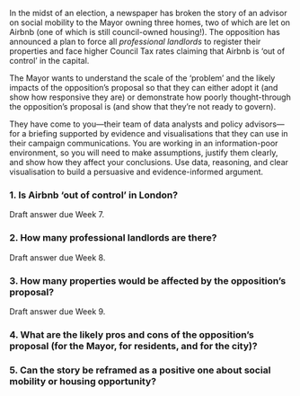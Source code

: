 
In the midst of an election, a newspaper has broken the story of an advisor on social mobility to the Mayor owning three homes, two of which are let on Airbnb (one of which is still council-owned housing!). The opposition has announced a plan to force all *professional landlords* to register their properties and face higher Council Tax rates claiming that Airbnb is 'out of control' in the capital. 

The Mayor wants to understand the scale of the ‘problem’ and the likely impacts of the opposition's proposal so that they can either adopt it (and show how responsive they are) or demonstrate how poorly thought-through the opposition’s proposal is (and show that they’re not ready to govern). 

They have come to you---their team of data analysts and policy advisors---for a briefing supported by evidence and visualisations that they can use in their campaign communications. You are working in an information-poor environment, so you will need to make assumptions, justify them clearly, and show how they affect your conclusions. Use data, reasoning, and clear visualisation to build a persuasive and evidence-informed argument.

### 1. Is Airbnb 'out of control' in London?

::: {.duedate}

Draft answer due Week 7.

:::
 
### 2. How many professional landlords are there?

::: {.duedate}

Draft answer due Week 8.

:::
 
### 3. How many properties would be affected by the opposition’s proposal?

::: {.duedate}

Draft answer due Week 9.

:::
 
### 4. What are the likely pros and cons of the opposition’s proposal (for the Mayor, for residents, and for the city)?

### 5. Can the story be reframed as a positive one about social mobility or housing opportunity?
